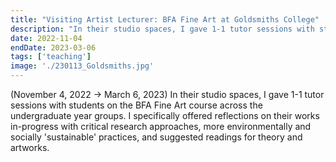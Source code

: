 ```yaml
---
title: "Visiting Artist Lecturer: BFA Fine Art at Goldsmiths College"
description: "In their studio spaces, I gave 1-1 tutor sessions with students on the BFA Fine Art course across the undergraduate year groups. I specifically offered reflections on their works in-progress with critical research approaches, more environmentally and socially 'sustainable' practices, and suggested readings for theory and artworks. (November 4, 2022 → March 6, 2023)   "
date: 2022-11-04
endDate: 2023-03-06
tags: ['teaching']
image: './230113_Goldsmiths.jpg'
---
```


(November 4, 2022 → March 6, 2023) In their studio spaces, I gave 1-1 tutor sessions with students on the BFA Fine Art course across the undergraduate year groups. I specifically offered reflections on their works in-progress with critical research approaches, more environmentally and socially 'sustainable' practices, and suggested readings for theory and artworks. 
